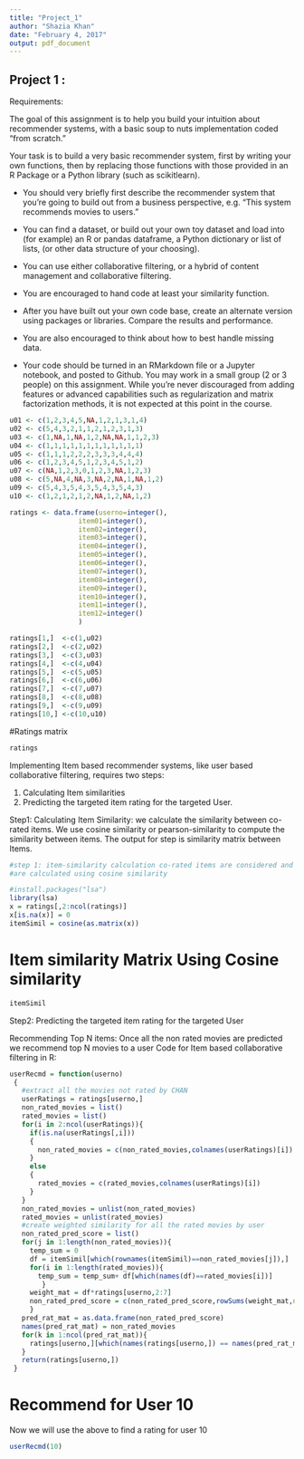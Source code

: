 ---
title: "Project_1"
author: "Shazia Khan"
date: "February 4, 2017"
output: pdf_document
---


## Project 1 : 

Requirements:

The goal of this assignment is to help you build your intuition about recommender systems, with a basic soup to nuts implementation coded "from scratch." 
 
Your task is to build a very basic recommender system, first by writing your own functions, then by replacing those functions with those provided in an R Package or a Python library (such as scikitlearn). 
 
 - You should very briefly first describe the recommender system that you're going to build out from a business perspective, e.g. "This system recommends movies to users." 
 
 - You can find a dataset, or build out your own toy dataset and load into (for example) an R or pandas dataframe, a Python dictionary or list of lists, (or other data structure of your choosing). 

 - You can use either collaborative filtering, or a hybrid of content management and collaborative filtering.   

 - You are encouraged to hand code at least your similarity function. 
 - After you have built out your own code base, create an alternate version using packages or libraries.  Compare the results and performance. 

 - You are also encouraged to think about how to best handle missing data. 
 
 - Your code should be turned in an RMarkdown file or a Jupyter notebook, and posted to Github. You may work in a small group (2 or 3 people) on this assignment.  While you're never discouraged from adding features or advanced capabilities such as regularization and matrix factorization methods, it is not expected at this point in the course.   

```{r}


u01 <- c(1,2,3,4,5,NA,1,2,1,3,1,4)
u02 <- c(5,4,3,2,1,1,2,1,2,3,1,3)
u03 <- c(1,NA,1,NA,1,2,NA,NA,1,1,2,3)
u04 <- c(1,1,1,1,1,1,1,1,1,1,1,1)
u05 <- c(1,1,1,2,2,2,3,3,3,4,4,4)
u06 <- c(1,2,3,4,5,1,2,3,4,5,1,2)
u07 <- c(NA,1,2,3,0,1,2,3,NA,1,2,3)
u08 <- c(5,NA,4,NA,3,NA,2,NA,1,NA,1,2)
u09 <- c(5,4,3,5,4,3,5,4,3,5,4,3)
u10 <- c(1,2,1,2,1,2,NA,1,2,NA,1,2)

ratings <- data.frame(userno=integer(),
                 item01=integer(),
                 item02=integer(),
                 item03=integer(),
                 item04=integer(),
                 item05=integer(),
                 item06=integer(),
                 item07=integer(),
                 item08=integer(),
                 item09=integer(),
                 item10=integer(),
                 item11=integer(),
                 item12=integer()
                 )

ratings[1,]  <-c(1,u02)
ratings[2,]  <-c(2,u02)
ratings[3,]  <-c(3,u03)
ratings[4,]  <-c(4,u04)
ratings[5,]  <-c(5,u05)
ratings[6,]  <-c(6,u06)
ratings[7,]  <-c(7,u07)
ratings[8,]  <-c(8,u08)
ratings[9,]  <-c(9,u09)
ratings[10,] <-c(10,u10)

```

#Ratings matrix

```{r}
ratings


```



Implementing Item based recommender systems, like user based collaborative filtering, requires two steps:

1. Calculating Item similarities
2. Predicting the targeted item rating for the targeted User.

Step1: Calculating Item Similarity:
we calculate the similarity between co-rated items. We use cosine similarity or pearson-similarity to compute the similarity between items. 
The output for step is similarity matrix between Items.


```{r}
#step 1: item-similarity calculation co-rated items are considered and similarity between two items
#are calculated using cosine similarity

#install.packages("lsa")
library(lsa)
x = ratings[,2:ncol(ratings)]
x[is.na(x)] = 0
itemSimil = cosine(as.matrix(x))
```

# Item similarity Matrix Using Cosine similarity

```{r}
itemSimil
```


Step2: Predicting the targeted item rating for the targeted User 

Recommending Top N items:
Once all the non rated movies are predicted we recommend top N movies to a user Code for Item based collaborative filtering in R:

```{r}
 
userRecmd = function(userno)
 {
   #extract all the movies not rated by CHAN
   userRatings = ratings[userno,]
   non_rated_movies = list()
   rated_movies = list()
   for(i in 2:ncol(userRatings)){
     if(is.na(userRatings[,i]))
     {
       non_rated_movies = c(non_rated_movies,colnames(userRatings)[i])
     }
     else
     {
       rated_movies = c(rated_movies,colnames(userRatings)[i])
     }
   }
   non_rated_movies = unlist(non_rated_movies)
   rated_movies = unlist(rated_movies)
   #create weighted similarity for all the rated movies by user
   non_rated_pred_score = list()
   for(j in 1:length(non_rated_movies)){
     temp_sum = 0
     df = itemSimil[which(rownames(itemSimil)==non_rated_movies[j]),]
     for(i in 1:length(rated_movies)){
       temp_sum = temp_sum+ df[which(names(df)==rated_movies[i])]
        }
     weight_mat = df*ratings[userno,2:7]
     non_rated_pred_score = c(non_rated_pred_score,rowSums(weight_mat,na.rm=T)/temp_sum)
     }
   pred_rat_mat = as.data.frame(non_rated_pred_score)
   names(pred_rat_mat) = non_rated_movies
   for(k in 1:ncol(pred_rat_mat)){
     ratings[userno,][which(names(ratings[userno,]) == names(pred_rat_mat)[k])] = pred_rat_mat[1,k]
   }
   return(ratings[userno,])
 }
```

# Recommend for User 10
Now we will use the above to find a rating for user 10


```{r}
userRecmd(10)
  
```
